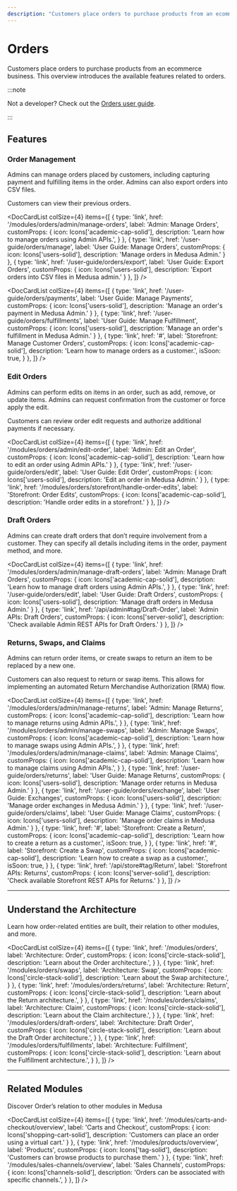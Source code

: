 ```yaml
---
description: "Customers place orders to purchase products from an ecommerce business. Learn about the available features and guides."
---
```



# Orders

Customers place orders to purchase products from an ecommerce business. This overview introduces the available features related to orders.

:::note

Not a developer? Check out the [Orders user guide](../../user-guide/orders/index.md).

:::

## Features

### Order Management

Admins can manage orders placed by customers, including capturing payment and fulfilling items in the order. Admins can also export orders into CSV files.

Customers can view their previous orders.

<DocCardList colSize={4} items={[
  {
    type: 'link',
    href: '/modules/orders/admin/manage-orders',
    label: 'Admin: Manage Orders',
    customProps: {
      icon: Icons['academic-cap-solid'],
      description: 'Learn how to manage orders using Admin APIs.',
    }
  },
  {
    type: 'link',
    href: '/user-guide/orders/manage',
    label: 'User Guide: Manage Orders',
    customProps: {
      icon: Icons['users-solid'],
      description: 'Manage orders in Medusa Admin.'
    }
  },
  {
    type: 'link',
    href: '/user-guide/orders/export',
    label: 'User Guide: Export Orders',
    customProps: {
      icon: Icons['users-solid'],
      description: 'Export orders into CSV files in Medusa admin.'
    }
  },
]} />

<DocCardList colSize={4} items={[
  {
    type: 'link',
    href: '/user-guide/orders/payments',
    label: 'User Guide: Manage Payments',
    customProps: {
      icon: Icons['users-solid'],
      description: 'Manage an order\'s payment in Medusa Admin.'
    }
  },
  {
    type: 'link',
    href: '/user-guide/orders/fulfillments',
    label: 'User Guide: Manage Fulfillment',
    customProps: {
      icon: Icons['users-solid'],
      description: 'Manage an order\'s fulfillment in Medusa Admin.'
    }
  },
  {
    type: 'link',
    href: '#',
    label: 'Storefront: Manage Customer Orders',
    customProps: {
      icon: Icons['academic-cap-solid'],
      description: 'Learn how to manage orders as a customer.',
      isSoon: true,
    }
  },
]} />

### Edit Orders

Admins can perform edits on items in an order, such as add, remove, or update items. Admins can request confirmation from the customer or force apply the edit.

Customers can review order edit requests and authorize additional payments if necessary.

<DocCardList colSize={4} items={[
  {
    type: 'link',
    href: '/modules/orders/admin/edit-order',
    label: 'Admin: Edit an Order',
    customProps: {
      icon: Icons['academic-cap-solid'],
      description: 'Learn how to edit an order using Admin APIs.'
    }
  },
  {
    type: 'link',
    href: '/user-guide/orders/edit',
    label: 'User Guide: Edit Order',
    customProps: {
      icon: Icons['users-solid'],
      description: 'Edit an order in Medusa Admin.'
    }
  },
  {
    type: 'link',
    href: '/modules/orders/storefront/handle-order-edits',
    label: 'Storefront: Order Edits',
    customProps: {
      icon: Icons['academic-cap-solid'],
      description: 'Handle order edits in a storefront.'
    }
  },
]} />

### Draft Orders

Admins can create draft orders that don’t require involvement from a customer. They can specify all details including items in the order, payment method, and more.

<DocCardList colSize={4} items={[
  {
    type: 'link',
    href: '/modules/orders/admin/manage-draft-orders',
    label: 'Admin: Manage Draft Orders',
    customProps: {
      icon: Icons['academic-cap-solid'],
      description: 'Learn how to manage draft orders using Admin APIs.',
    }
  },
  {
    type: 'link',
    href: '/user-guide/orders/edit',
    label: 'User Guide: Draft Orders',
    customProps: {
      icon: Icons['users-solid'],
      description: 'Manage draft orders in Medusa Admin.'
    }
  },
  {
    type: 'link',
    href: '/api/admin#tag/Draft-Order',
    label: 'Admin APIs: Draft Orders',
    customProps: {
      icon: Icons['server-solid'],
      description: 'Check available Admin REST APIs for Draft Orders.'
    }
  },
]} />

### Returns, Swaps, and Claims

Admins can return order items, or create swaps to return an item to be replaced by a new one.

Customers can also request to return or swap items. This allows for implementing an automated Return Merchandise Authorization (RMA) flow.

<DocCardList colSize={4} items={[
  {
    type: 'link',
    href: '/modules/orders/admin/manage-returns',
    label: 'Admin: Manage Returns',
    customProps: {
      icon: Icons['academic-cap-solid'],
      description: 'Learn how to manage returns using Admin APIs.',
    }
  },
  {
    type: 'link',
    href: '/modules/orders/admin/manage-swaps',
    label: 'Admin: Manage Swaps',
    customProps: {
      icon: Icons['academic-cap-solid'],
      description: 'Learn how to manage swaps using Admin APIs.',
    }
  },
  {
    type: 'link',
    href: '/modules/orders/admin/manage-claims',
    label: 'Admin: Manage Claims',
    customProps: {
      icon: Icons['academic-cap-solid'],
      description: 'Learn how to manage claims using Admin APIs.',
    }
  },
  {
    type: 'link',
    href: '/user-guide/orders/returns',
    label: 'User Guide: Manage Returns',
    customProps: {
      icon: Icons['users-solid'],
      description: 'Manage order returns in Medusa Admin.'
    }
  },
  {
    type: 'link',
    href: '/user-guide/orders/exchange',
    label: 'User Guide: Exchanges',
    customProps: {
      icon: Icons['users-solid'],
      description: 'Manage order exchanges in Medusa Admin.'
    }
  },
  {
    type: 'link',
    href: '/user-guide/orders/claims',
    label: 'User Guide: Manage Claims',
    customProps: {
      icon: Icons['users-solid'],
      description: 'Manage order claims in Medusa Admin.'
    }
  },
  {
    type: 'link',
    href: '#',
    label: 'Storefront: Create a Return',
    customProps: {
      icon: Icons['academic-cap-solid'],
      description: 'Learn how to create a return as a customer.',
      isSoon: true,
    }
  },
  {
    type: 'link',
    href: '#',
    label: 'Storefront: Create a Swap',
    customProps: {
      icon: Icons['academic-cap-solid'],
      description: 'Learn how to create a swap as a customer.',
      isSoon: true,
    }
  },
  {
    type: 'link',
    href: '/api/store#tag/Return',
    label: 'Storefront APIs: Returns',
    customProps: {
      icon: Icons['server-solid'],
      description: 'Check available Storefront REST APIs for Returns.'
    }
  },
]} />

---

## Understand the Architecture

Learn how order-related entities are built, their relation to other modules, and more.

<DocCardList colSize={4} items={[
  {
    type: 'link',
    href: '/modules/orders',
    label: 'Architecture: Order',
    customProps: {
      icon: Icons['circle-stack-solid'],
      description: 'Learn about the Order architecture.',
    }
  },
  {
    type: 'link',
    href: '/modules/orders/swaps',
    label: 'Architecture: Swap',
    customProps: {
      icon: Icons['circle-stack-solid'],
      description: 'Learn about the Swap architecture.',
    }
  },
  {
    type: 'link',
    href: '/modules/orders/returns',
    label: 'Architecture: Return',
    customProps: {
      icon: Icons['circle-stack-solid'],
      description: 'Learn about the Return architecture.',
    }
  },
  {
    type: 'link',
    href: '/modules/orders/claims',
    label: 'Architecture: Claim',
    customProps: {
      icon: Icons['circle-stack-solid'],
      description: 'Learn about the Claim architecture.',
    }
  },
  {
    type: 'link',
    href: '/modules/orders/draft-orders',
    label: 'Architecture: Draft Order',
    customProps: {
      icon: Icons['circle-stack-solid'],
      description: 'Learn about the Draft Order architecture.',
    }
  },
  {
    type: 'link',
    href: '/modules/orders/fulfillments',
    label: 'Architecture: Fulfillment',
    customProps: {
      icon: Icons['circle-stack-solid'],
      description: 'Learn about the Fulfillment architecture.',
    }
  },
]} />

---

## Related Modules

Discover Order’s relation to other modules in Medusa

<DocCardList colSize={4} items={[
  {
    type: 'link',
    href: '/modules/carts-and-checkout/overview',
    label: 'Carts and Checkout',
    customProps: {
      icon: Icons['shopping-cart-solid'],
      description: 'Customers can place an order using a virtual cart.'
    }
  },
  {
    type: 'link',
    href: '/modules/products/overview',
    label: 'Products',
    customProps: {
      icon: Icons['tag-solid'],
      description: 'Customers can browse products to purchase them.'
    }
  },
  {
    type: 'link',
    href: '/modules/sales-channels/overview',
    label: 'Sales Channels',
    customProps: {
      icon: Icons['channels-solid'],
      description: 'Orders can be associated with specific channels.',
    }
  },
]} />
